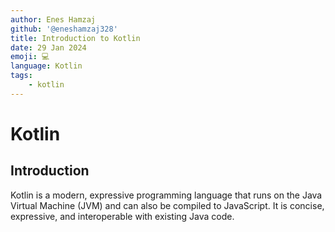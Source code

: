 ---
author: Enes Hamzaj
github: '@eneshamzaj328'
title: Introduction to Kotlin
date: 29 Jan 2024
emoji: 💻
language: Kotlin
tags:
    - kotlin
---

# Kotlin

## Introduction

Kotlin is a modern, expressive programming language that runs on the Java Virtual Machine (JVM) and can also be compiled to JavaScript. It is concise, expressive, and interoperable with existing Java code.
